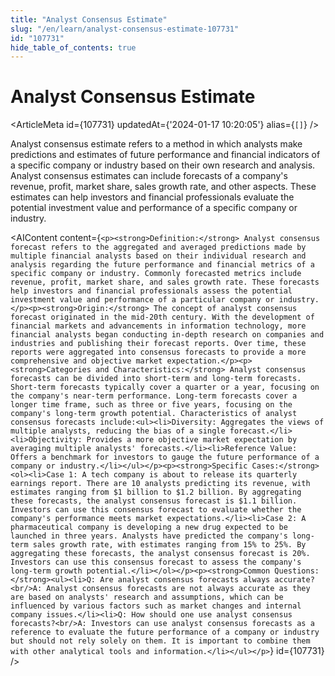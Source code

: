 ```yaml
---
title: "Analyst Consensus Estimate"
slug: "/en/learn/analyst-consensus-estimate-107731"
id: "107731"
hide_table_of_contents: true
---
```



# Analyst Consensus Estimate

<ArticleMeta id={107731} updatedAt={'2024-01-17 10:20:05'} alias={`[]`} />
<div className='border-solid border-b border-t-0 my-4 border-[var(--ifm-color-gray-300)]' />

Analyst consensus estimate refers to a method in which analysts make predictions and estimates of future performance and financial indicators of a specific company or industry based on their own research and analysis. Analyst consensus estimates can include forecasts of a company's revenue, profit, market share, sales growth rate, and other aspects. These estimates can help investors and financial professionals evaluate the potential investment value and performance of a specific company or industry.

<AIContent content={`<p><strong>Definition:</strong> Analyst consensus forecast refers to the aggregated and averaged predictions made by multiple financial analysts based on their individual research and analysis regarding the future performance and financial metrics of a specific company or industry. Commonly forecasted metrics include revenue, profit, market share, and sales growth rate. These forecasts help investors and financial professionals assess the potential investment value and performance of a particular company or industry.</p><p><strong>Origin:</strong> The concept of analyst consensus forecast originated in the mid-20th century. With the development of financial markets and advancements in information technology, more financial analysts began conducting in-depth research on companies and industries and publishing their forecast reports. Over time, these reports were aggregated into consensus forecasts to provide a more comprehensive and objective market expectation.</p><p><strong>Categories and Characteristics:</strong> Analyst consensus forecasts can be divided into short-term and long-term forecasts. Short-term forecasts typically cover a quarter or a year, focusing on the company's near-term performance. Long-term forecasts cover a longer time frame, such as three or five years, focusing on the company's long-term growth potential. Characteristics of analyst consensus forecasts include:<ul><li>Diversity: Aggregates the views of multiple analysts, reducing the bias of a single forecast.</li><li>Objectivity: Provides a more objective market expectation by averaging multiple analysts' forecasts.</li><li>Reference Value: Offers a benchmark for investors to gauge the future performance of a company or industry.</li></ul></p><p><strong>Specific Cases:</strong><ol><li>Case 1: A tech company is about to release its quarterly earnings report. There are 10 analysts predicting its revenue, with estimates ranging from $1 billion to $1.2 billion. By aggregating these forecasts, the analyst consensus forecast is $1.1 billion. Investors can use this consensus forecast to evaluate whether the company's performance meets market expectations.</li><li>Case 2: A pharmaceutical company is developing a new drug expected to be launched in three years. Analysts have predicted the company's long-term sales growth rate, with estimates ranging from 15% to 25%. By aggregating these forecasts, the analyst consensus forecast is 20%. Investors can use this consensus forecast to assess the company's long-term growth potential.</li></ol></p><p><strong>Common Questions:</strong><ul><li>Q: Are analyst consensus forecasts always accurate?<br/>A: Analyst consensus forecasts are not always accurate as they are based on analysts' research and assumptions, which can be influenced by various factors such as market changes and internal company issues.</li><li>Q: How should one use analyst consensus forecasts?<br/>A: Investors can use analyst consensus forecasts as a reference to evaluate the future performance of a company or industry but should not rely solely on them. It is important to combine them with other analytical tools and information.</li></ul></p>`} id={107731} />
